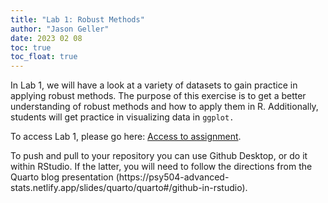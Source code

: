 ```yaml
---
title: "Lab 1: Robust Methods"
author: "Jason Geller"
date: 2023 02 08
toc: true
toc_float: true
---
```


In Lab 1, we will have a look at a variety of datasets to gain practice in applying robust methods. The purpose of this exercise is to get a better understanding of robust methods and how to apply them in R. Additionally, students will get practice in visualizing data in `ggplot.`

To access Lab 1, please go here: [Access to assignment](https://classroom.github.com/a/Pky4VZYu).

To push and pull to your repository you can use Github Desktop, or do it within RStudio. If the latter, you will need to follow the directions from the Quarto blog presentation (https://psy504-advanced-stats.netlify.app/slides/quarto/quarto#/github-in-rstudio).
